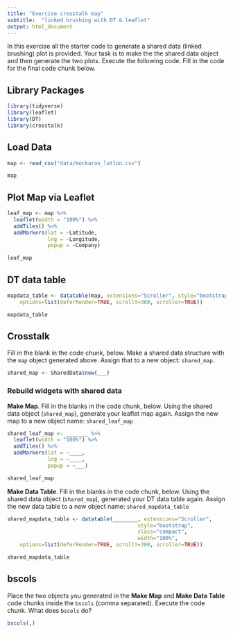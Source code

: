 ```yaml
---
title: "Exercise crosstalk map"
subtitle:  "linked brushing with DT & leaflet"
output: html_document
---
```


In this exercise all the starter code to generate a shared data (linked brushing) plot is provided.  Your task is to make the the shared data object and then generate the two plots.  Execute the following code.  Fill in the code for the final code chunk below.

## Library Packages

```r
library(tidyverse)
library(leaflet)
library(DT)
library(crosstalk)
```

## Load Data

```r
map <- read_csv("data/mockaroo_latlon.csv")

map
```


## Plot Map  via Leaflet

```r
leaf_map <- map %>% 
  leaflet(width = "100%") %>% 
  addTiles() %>% 
  addMarkers(lat = ~Latitude, 
             lng = ~Longitude, 
             popup = ~Company)

leaf_map
```

## DT data table

```r
mapdata_table <- datatable(map, extensions="Scroller", style="bootstrap", class="compact", width="100%",
    options=list(deferRender=TRUE, scrollY=300, scroller=TRUE))

mapdata_table
```


## Crosstalk

Fill in the blank in the code chunk, below.  Make a shared data structure with the `map` object generated above.  Assign that to a new object:  `shared_map`.

```r
shared_map <- SharedData$new(___)
```


### Rebuild widgets with shared data

**Make Map**.  Fill in the blanks in the code chunk, below.  Using the shared data object (`shared_map`), generate your leaflet map again.  Assign the new map to a new object name:  `shared_leaf_map`

```r
shared_leaf_map <- _______ %>% 
  leaflet(width = "100%") %>% 
  addTiles() %>% 
  addMarkers(lat = ~____, 
             lng = ~____, 
             popup = ~___)

shared_leaf_map
```

**Make Data Table**.  Fill in the blanks in the code chunk, below.  Using the shared data object (`shared_map`), generated your DT data table again.  Assign the new data table to a new object name:  `shared_mapdata_table`

```r
shared_mapdata_table <- datatable(________, extensions="Scroller", 
                                          style="bootstrap", 
                                          class="compact", 
                                          width="100%",
    options=list(deferRender=TRUE, scrollY=300, scroller=TRUE))

shared_mapdata_table
```


## bscols

Place the two objects you generated in the **Make Map** and  **Make Data Table** code chunks inside the `bscols` (comma separated).  Execute the code chunk.  What does `bscols` do?

```r
bscols(,)
```

